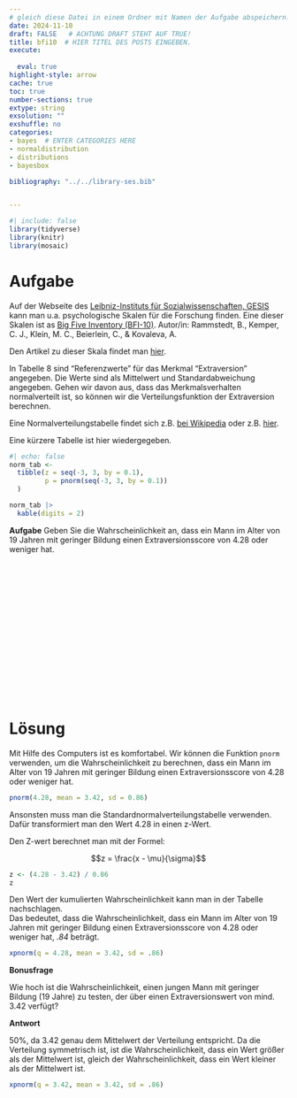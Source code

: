 ```yaml
---
# gleich diese Datei in einem Ordner mit Namen der Aufgabe abspeichern!
date: 2024-11-10
draft: FALSE   # ACHTUNG DRAFT STEHT AUF TRUE!
title: bfi10  # HIER TITEL DES POSTS EINGEBEN.
execute: 
  
  eval: true 
highlight-style: arrow 
cache: true
toc: true
number-sections: true
extype: string
exsolution: ""
exshuffle: no
categories:
- bayes  # ENTER CATEGORIES HERE
- normaldistribution
- distributions
- bayesbox

bibliography: "../../library-ses.bib"


---
```



```r
#| include: false
library(tidyverse)
library(knitr)
library(mosaic)
```




# Aufgabe 


Auf der Webseite des [Leibniz-Instituts für Sozialwissenschaften, GESIS](https://www.gesis.org/) kann man u.a. psychologische Skalen für die Forschung finden. Eine dieser Skalen ist as [Big Five Inventory (BFI-10)](https://zis.gesis.org/skala/Rammstedt-Kemper-Klein-Beierlein-Kovaleva-Big-Five-Inventory-(BFI-10)). Autor/in: Rammstedt, B., Kemper, C. J., Klein, M. C., Beierlein, C., & Kovaleva, A.

Den Artikel zu dieser Skala findet man [hier](https://doi.org/10.6102/zis76).

In Tabelle 8 sind "Referenzwerte" für das Merkmal "Extraversion" angegeben. Die Werte sind als Mittelwert und Standardabweichung angegeben.
Gehen wir davon aus, dass das Merkmalsverhalten normalverteilt ist, so können wir die Verteilungsfunktion der Extraversion berechnen.

Eine Normalverteilungstabelle findet sich z.B. [bei Wikipedia](https://de.wikipedia.org/wiki/Standardnormalverteilungstabelle) oder z.B. [hier](https://www.math.tugraz.at/idm-lv/wsp/normalverteilungstabelle.pdf).


Eine kürzere Tabelle ist hier wiedergegeben.


```r
#| echo: false
norm_tab <-
  tibble(z = seq(-3, 3, by = 0.1),
         p = pnorm(seq(-3, 3, by = 0.1))
  )

norm_tab |> 
  kable(digits = 2)
```


**Aufgabe** Geben Sie die Wahrscheinlichkeit an, dass ein Mann im Alter von 19 Jahren mit geringer Bildung einen Extraversionsscore von 4.28 oder weniger hat.

</br>
</br>
</br>

</br>
</br>
</br>

</br>
</br>
</br>

</br>
</br>
</br>











# Lösung 


Mit Hilfe des Computers ist es komfortabel. Wir können die Funktion `pnorm` verwenden, um die Wahrscheinlichkeit zu berechnen, dass ein Mann im Alter von 19 Jahren mit geringer Bildung einen Extraversionsscore von 4.28 oder weniger hat.


```r
pnorm(4.28, mean = 3.42, sd = 0.86)
```


Ansonsten muss man die Standardnormalverteilungstabelle verwenden. Dafür transformiert man den Wert 4.28 in einen z-Wert.

Den Z-wert berechnet man mit der Formel:

$$z = \frac{x - \mu}{\sigma}$$

```r
z <- (4.28 - 3.42) / 0.86
z
```


Den Wert der kumulierten Wahrscheinlichkeit kann man in der Tabelle nachschlagen.  
Das bedeutet, dass die Wahrscheinlichkeit, dass ein Mann im Alter von 19 Jahren mit geringer Bildung einen Extraversionsscore von 4.28 oder weniger hat, *.84* beträgt.





```r
xpnorm(q = 4.28, mean = 3.42, sd = .86)
```

**Bonusfrage**

Wie hoch ist die Wahrscheinlichkeit,
einen jungen Mann mit geringer Bildung (19 Jahre) zu testen,
der über einen Extraversionswert von mind. 3.42 verfügt?

**Antwort**

50%, da 3.42 genau dem Mittelwert der Verteilung entspricht.
Da die Verteilung symmetrisch ist, ist die Wahrscheinlichkeit, dass ein Wert größer als der Mittelwert ist, gleich der Wahrscheinlichkeit, dass ein Wert kleiner als der Mittelwert ist.





```r
xpnorm(q = 3.42, mean = 3.42, sd = .86)
```